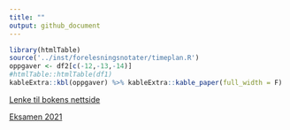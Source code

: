 ```yaml
---
title: ""
output: github_document
---
```



```r
library(htmlTable)
source('../inst/forelesningsnotater/timeplan.R')
oppgaver <- df2[c(-12,-13,-14)]
#htmlTable::htmlTable(df1)
kableExtra::kbl(oppgaver) %>% kableExtra::kable_paper(full_width = F) 
```


[Lenke til bokens nettside](https://finans2.portfolio.no/)


[Eksamen 2021](https://github.com/joernih/SFB30820Finansteori/blob/main/inst/eksamensoppgaver/sfb30820-finansteori-10.12.2021.pdf)


